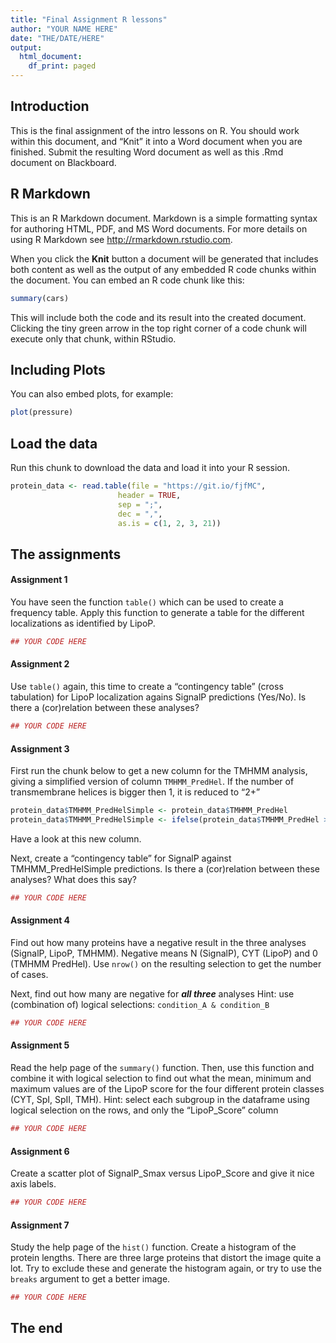 ```yaml
---
title: "Final Assignment R lessons"
author: "YOUR NAME HERE"
date: "THE/DATE/HERE"
output:
  html_document:
    df_print: paged
---
```


## Introduction

This is the final assignment of the intro lessons on R.
You should work within this document, and "Knit" it into a Word document when you are finished. Submit the resulting Word document as well as this .Rmd document on Blackboard.

## R Markdown

This is an R Markdown document. Markdown is a simple formatting syntax for authoring HTML, PDF, and MS Word documents. For more details on using R Markdown see <http://rmarkdown.rstudio.com>.

When you click the **Knit** button a document will be generated that includes both content as well as the output of any embedded R code chunks within the document. You can embed an R code chunk like this:

```r
summary(cars)
```

This will include both the code and its result into the created document.  
Clicking the tiny green arrow in the top right corner of a code chunk will execute only that chunk, within RStudio.

## Including Plots

You can also embed plots, for example:

```r
plot(pressure)
```

## Load the data

Run this chunk to download the data and load it into your R session.

```r
protein_data <- read.table(file = "https://git.io/fjfMC",
                        header = TRUE,
                        sep = ";",
                        dec = ",",
                        as.is = c(1, 2, 3, 21))
```

## The assignments 

#### Assignment 1

You have seen the function `table()` which can be used to create a frequency table. Apply this function to generate a table for the different localizations as identified by LipoP.

```r
## YOUR CODE HERE
```

#### Assignment 2

Use `table()` again, this time to create a "contingency table" (cross tabulation) for LipoP localization agains SignalP predictions (Yes/No). Is there a (cor)relation between these analyses?

```r
## YOUR CODE HERE
```

#### Assignment 3

First run the chunk below to get a new column for the TMHMM analysis, giving a simplified version of column `TMHMM_PredHel`. If the number of transmembrane helices is bigger then 1, it is reduced to "2+"

```r
protein_data$TMHMM_PredHelSimple <- protein_data$TMHMM_PredHel
protein_data$TMHMM_PredHelSimple <- ifelse(protein_data$TMHMM_PredHel > 1, "2+", protein_data$TMHMM_PredHel)
```

Have a look at this new column.

Next, create a "contingency table" for SignalP against TMHMM_PredHelSimple predictions. Is there a (cor)relation between these analyses? What does this say?

```r
## YOUR CODE HERE
```


#### Assignment 4

Find out how many proteins have a negative result in the three analyses (SignalP, LipoP, TMHMM). Negative means N (SignalP), CYT (LipoP) and 0 (TMHMM PredHel). Use `nrow()` on the resulting selection to get the number of cases.  

Next, find out how many are negative for **_all three_** analyses
Hint: use (combination of) logical selections: `condition_A & condition_B`

```r
## YOUR CODE HERE
```


#### Assignment 5

Read the help page of the `summary()` function. Then, use this function and combine it with logical selection to find out what the mean, minimum and maximum values are of the LipoP score for the four different protein classes (CYT, SpI, SpII, TMH).
Hint: select each subgroup in the dataframe using logical selection on the rows, and only the "LipoP_Score"  column 

```r
## YOUR CODE HERE
```

#### Assignment 6

Create a scatter plot of SignalP_Smax versus LipoP_Score and give it nice axis labels.

```r
## YOUR CODE HERE
```

#### Assignment 7

Study the help page of the `hist()` function.
Create a histogram of the protein lengths.
There are three large proteins that distort the image quite a lot.
Try to exclude these and generate the histogram again, or try to use the `breaks` argument to get a better image.

```r
## YOUR CODE HERE
```

## The end


